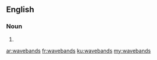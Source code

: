 ==English==

===Noun===
{{head|en|noun plural form}}

# {{plural of|waveband|lang=en}}

[[ar:wavebands]]
[[fr:wavebands]]
[[ku:wavebands]]
[[my:wavebands]]